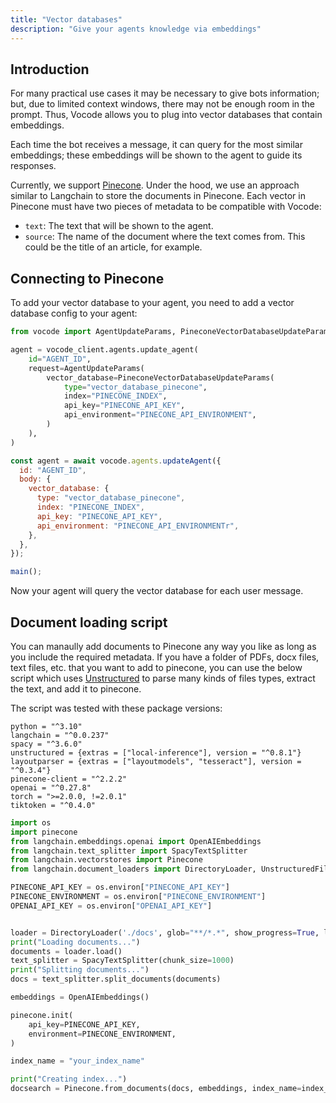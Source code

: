 ```yaml
---
title: "Vector databases"
description: "Give your agents knowledge via embeddings"
---
```


## Introduction

For many practical use cases it may be necessary to give bots information; but, due to limited
context windows, there may not be enough room in the prompt. Thus, Vocode allows you to plug into
vector databases that contain embeddings.

Each time the bot receives a message, it can query for the most similar embeddings; these embeddings will
be shown to the agent to guide its responses.

Currently, we support [Pinecone](https://www.pinecone.io/). Under the hood, we use an approach similar
to Langchain to store the documents in Pinecone. Each vector in Pinecone must have two pieces of metadata
to be compatible with Vocode:

- `text`: The text that will be shown to the agent.
- `source`: The name of the document where the text comes from. This could be the title of an article,
  for example.

## Connecting to Pinecone

To add your vector database to your agent, you need to add a vector database config to your agent:

<CodeGroup>

```python update_agent.py
from vocode import AgentUpdateParams, PineconeVectorDatabaseUpdateParams

agent = vocode_client.agents.update_agent(
    id="AGENT_ID",
    request=AgentUpdateParams(
        vector_database=PineconeVectorDatabaseUpdateParams(
            type="vector_database_pinecone",
            index="PINECONE_INDEX",
            api_key="PINECONE_API_KEY",
            api_environment="PINECONE_API_ENVIRONMENT",
        )
    ),
)
```

```javascript updateAgent.js
const agent = await vocode.agents.updateAgent({
  id: "AGENT_ID",
  body: {
    vector_database: {
      type: "vector_database_pinecone",
      index: "PINECONE_INDEX",
      api_key: "PINECONE_API_KEY",
      api_environment: "PINECONE_API_ENVIRONMENTr",
    },
  },
});

main();
```

</CodeGroup>

Now your agent will query the vector database for each user message.

## Document loading script

You can manaully add documents to Pinecone any way you like as long as you include the required metadata.
If you have a folder of PDFs, docx files, text files, etc. that you want to add to pinecone, you can use
the below script which uses [Unstructured](https://github.com/Unstructured-IO/unstructured) to parse
many kinds of files types, extract the text, and add it to pinecone.

The script was tested with these package versions:

```
python = "^3.10"
langchain = "^0.0.237"
spacy = "^3.6.0"
unstructured = {extras = ["local-inference"], version = "^0.8.1"}
layoutparser = {extras = ["layoutmodels", "tesseract"], version = "^0.3.4"}
pinecone-client = "^2.2.2"
openai = "^0.27.8"
torch = ">=2.0.0, !=2.0.1"
tiktoken = "^0.4.0"
```

```python
import os
import pinecone
from langchain.embeddings.openai import OpenAIEmbeddings
from langchain.text_splitter import SpacyTextSplitter
from langchain.vectorstores import Pinecone
from langchain.document_loaders import DirectoryLoader, UnstructuredFileLoader

PINECONE_API_KEY = os.environ["PINECONE_API_KEY"]
PINECONE_ENVIRONMENT = os.environ["PINECONE_ENVIRONMENT"]
OPENAI_API_KEY = os.environ["OPENAI_API_KEY"]


loader = DirectoryLoader('./docs', glob="**/*.*", show_progress=True, loader_cls=UnstructuredFileLoader)
print("Loading documents...")
documents = loader.load()
text_splitter = SpacyTextSplitter(chunk_size=1000)
print("Splitting documents...")
docs = text_splitter.split_documents(documents)

embeddings = OpenAIEmbeddings()

pinecone.init(
    api_key=PINECONE_API_KEY,
    environment=PINECONE_ENVIRONMENT,
)

index_name = "your_index_name"

print("Creating index...")
docsearch = Pinecone.from_documents(docs, embeddings, index_name=index_name)
```
